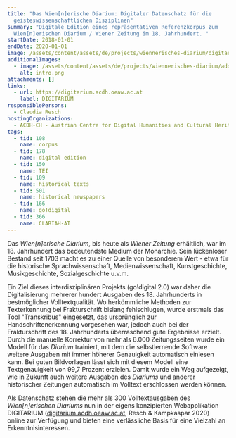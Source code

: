 ```yaml
---
title: "Das Wien[n]erische Diarium: Digitaler Datenschatz für die
  geisteswissenschaftlichen Disziplinen"
summary: "Digitale Edition eines repräsentativen Referenzkorpus zum
  Wien[n]erischen Diarium / Wiener Zeitung im 18. Jahrhundert. "
startDate: 2018-01-01
endDate: 2020-01-01
image: /assets/content/assets/de/projects/wiennerisches-diarium/digitarium_image.jpg
additionalImages:
  - image: /assets/content/assets/de/projects/wiennerisches-diarium/additionalImages/intro.png
    alt: intro.png
attachments: []
links:
  - url: https://digitarium.acdh.oeaw.ac.at
    label: DIGITARIUM
responsiblePersons:
  - Claudia Resch
hostingOrganizations:
  - ACDH-CH - Austrian Centre for Digital Humanities and Cultural Heritage
tags:
  - tid: 108
    name: corpus
  - tid: 178
    name: digital edition
  - tid: 150
    name: TEI
  - tid: 109
    name: historical texts
  - tid: 501
    name: historical newspapers
  - tid: 166
    name: go!digital
  - tid: 366
    name: CLARIAH-AT
---
```

Das _Wien\[n\]erische Diarium_, bis heute als _Wiener Zeitung_ erhältlich, war im 18. Jahrhundert das bedeutendste Medium der Monarchie. Sein lückenloser Bestand seit 1703 macht es zu einer Quelle von besonderem Wert - etwa für die historische Sprachwissenschaft, Medienwissenschaft, Kunstgeschichte, Musikgeschichte, Sozialgeschichte u.v.m.

Ein Ziel dieses interdisziplinären Projekts (go!digital 2.0) war daher die Digitalisierung mehrerer hundert Ausgaben des 18. Jahrhunderts in bestmöglicher Volltextqualität. Wo herkömmliche Methoden zur Texterkennung bei Frakturschrift bislang fehlschlugen, wurde erstmals das Tool "Transkribus" eingesetzt, das ursprünglich zur Handschriftenerkennung vorgesehen war, jedoch auch bei der Frakturschrift des 18. Jahrhunderts überraschend gute Ergebnisse erzielt. Durch die manuelle Korrektur von mehr als 6.000 Zeitungsseiten wurde ein Modell für das _Diarium_ trainiert, mit dem die selbstlernende Software weitere Ausgaben mit immer höherer Genauigkeit automatisch einlesen kann. Bei guten Bildvorlagen lässt sich mit diesem Modell eine Textgenauigkeit von 99,7 Prozent erzielen. Damit wurde ein Weg aufgezeigt, wie in Zukunft auch weitere Ausgaben des _Diariums_ und anderer historischer Zeitungen automatisch im Volltext erschlossen werden können.

Als Datenschatz stehen die mehr als 300 Volltextausgaben des _Wien\[n\]erischen Diariums_ nun in der eigens konzipierten Webapplikation DIGITARIUM ([digitarium.acdh.oeaw.ac.at](https://digitarium.acdh.oeaw.ac.at/), Resch & Kampkaspar 2020) online zur Verfügung und bieten eine verlässliche Basis für eine Vielzahl an Erkenntnisinteressen.
